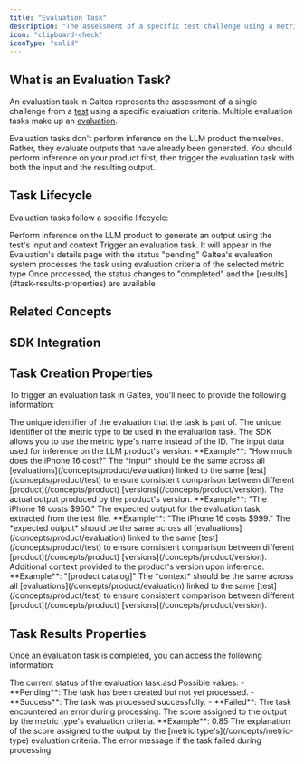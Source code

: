 ```yaml
---
title: "Evaluation Task"
description: "The assessment of a specific test challenge using a metric type"
icon: "clipboard-check"
iconType: "solid"
---
```



## What is an Evaluation Task?

An evaluation task in Galtea represents the assessment of a single challenge from a [test](/concepts/product/test) using a specific  evaluation criteria. Multiple evaluation tasks make up an [evaluation](/concepts/product/evaluation).

<Note>Evaluation tasks don't perform inference on the LLM product themselves. Rather, they evaluate outputs that have already been generated. You should perform inference on your product first, then trigger the evaluation task with both the input and the resulting output.</Note>

## Task Lifecycle

Evaluation tasks follow a specific lifecycle:

<Steps>
  <Step title="Inference">Perform inference on the LLM product to generate an output using the test's input and context</Step>
  <Step title="Creation">Trigger an evaluation task. It will appear in the Evaluation's details page with the status "pending"</Step>
  <Step title="Processing">Galtea's evaluation system processes the task using evaluation criteria of the selected metric type</Step>
  <Step title="Completion">Once processed, the status changes to "completed" and the [results](#task-results-properties) are available</Step>
</Steps>

## Related Concepts

<CardGroup cols={3}>
  <TestCard />
  <EvaluationCard />
  <MetricTypeCard />
</CardGroup>

## SDK Integration

<SDKEvaluationTaskServiceCard />

## Task Creation Properties

To trigger an evaluation task in Galtea, you'll need to provide the following information:

<ResponseField name="Evaluation" type="ID (text)" required>
  The unique identifier of the evaluation that the task is part of.
</ResponseField>

<ResponseField name="Metric Type" type="ID (text)" required>
  The unique identifier of the metric type to be used in the evaluation task.
  <Info>The SDK allows you to use the metric type's name instead of the ID.</Info>
</ResponseField>

<ResponseField name="Input" type="String" required>
  The input data used for inference on the LLM product's version. **Example**: "How much does the iPhone 16 cost?"
  <Note>
    The *input* should be the same across all [evaluations](/concepts/product/evaluation) linked to the same [test](/concepts/product/test) to ensure consistent comparison between different [product](/concepts/product) [versions](/concepts/product/version).
  </Note>
</ResponseField>

<ResponseField name="Actual Output" type="String" required>
  The actual output produced by the product's version. **Example**: "The iPhone 16 costs $950."
</ResponseField>

<ResponseField name="Expected Output" type="String">
  The expected output for the evaluation task, extracted from the test file. **Example**: "The iPhone 16 costs $999."
  <Note>
    The *expected output* should be the same across all [evaluations](/concepts/product/evaluation) linked to the same [test](/concepts/product/test) to ensure consistent comparison between different [product](/concepts/product) [versions](/concepts/product/version).
  </Note>
</ResponseField>

<ResponseField name="Context" type="String">
  Additional context provided to the product's version upon inference. **Example**: "[product catalog]"
  <Note>
    The *context* should be the same across all [evaluations](/concepts/product/evaluation) linked to the same [test](/concepts/product/test) to ensure consistent comparison between different [product](/concepts/product) [versions](/concepts/product/version).
  </Note>
</ResponseField>

## Task Results Properties

Once an evaluation task is completed, you can access the following information:

<ResponseField name="Status" type="Enum">
  The current status of the evaluation task.asd
  Possible values:
  - **Pending**: The task has been created but not yet processed.
  - **Success**: The task was processed successfully.
  - **Failed**: The task encountered an error during processing.
</ResponseField>

<ResponseField name="Score" type="Number">
  The score assigned to the output by the metric type's evaluation criteria. **Example**: 0.85
</ResponseField>

<ResponseField name="Reason" type="Text">
  The explanation of the score assigned to the output by the [metric type's](/concepts/metric-type) evaluation criteria.
</ResponseField>

<ResponseField name="Error" type="Text">
  The error message if the task failed during processing.
</ResponseField>
